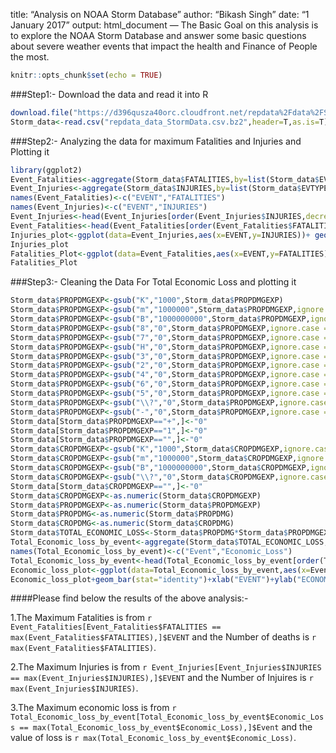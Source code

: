 
title: "Analysis on NOAA Storm Database"
author: "Bikash Singh"
date: "1 January 2017"
output: html_document
---
The Basic Goal on this analysis is to explore the NOAA Storm Database and answer some basic questions about severe weather events that impact the health and Finance of People the most.

```r
knitr::opts_chunk$set(echo = TRUE)
```

###Step1:-
Download the data and read it into R
```r
download.file("https://d396qusza40orc.cloudfront.net/repdata%2Fdata%2FStormData.csv.bz2","./repdata_data_StormData.csv.bz2")
Storm_data<-read.csv("repdata_data_StormData.csv.bz2",header=T,as.is=T)
```
###Step2:-
Analyzing the data for maximum Fatalities and Injuries and Plotting it

```r
library(ggplot2)
Event_Fatalities<-aggregate(Storm_data$FATALITIES,by=list(Storm_data$EVTYPE),FUN=sum)
Event_Injuries<-aggregate(Storm_data$INJURIES,by=list(Storm_data$EVTYPE),FUN=sum)
names(Event_Fatalities)<-c("EVENT","FATALITIES")
names(Event_Injuries)<-c("EVENT","INJURIES")
Event_Injuries<-head(Event_Injuries[order(Event_Injuries$INJURIES,decreasing = TRUE),])
Event_Fatalities<-head(Event_Fatalities[order(Event_Fatalities$FATALITIES,decreasing = TRUE),])
Injuries_plot<-ggplot(data=Event_Injuries,aes(x=EVENT,y=INJURIES))+ geom_bar(stat="identity") +labs(title="Top 6 Events for Injuries")
Injuries_plot
Fatalities_Plot<-ggplot(data=Event_Fatalities,aes(x=EVENT,y=FATALITIES)) + geom_bar(stat="identity") + labs(title="Top 6 Events for Fatalities")
Fatalities_Plot
```


###Step3:-
Cleaning the Data For Total Economic Loss and plotting it

```r
Storm_data$PROPDMGEXP<-gsub("K","1000",Storm_data$PROPDMGEXP)
Storm_data$PROPDMGEXP<-gsub("m","1000000",Storm_data$PROPDMGEXP,ignore.case = T)
Storm_data$PROPDMGEXP<-gsub("B","1000000000",Storm_data$PROPDMGEXP,ignore.case = T)
Storm_data$PROPDMGEXP<-gsub("8","0",Storm_data$PROPDMGEXP,ignore.case = T)
Storm_data$PROPDMGEXP<-gsub("7","0",Storm_data$PROPDMGEXP,ignore.case = T)
Storm_data$PROPDMGEXP<-gsub("H","0",Storm_data$PROPDMGEXP,ignore.case = T)
Storm_data$PROPDMGEXP<-gsub("3","0",Storm_data$PROPDMGEXP,ignore.case = T)
Storm_data$PROPDMGEXP<-gsub("2","0",Storm_data$PROPDMGEXP,ignore.case = T)
Storm_data$PROPDMGEXP<-gsub("4","0",Storm_data$PROPDMGEXP,ignore.case = T)
Storm_data$PROPDMGEXP<-gsub("6","0",Storm_data$PROPDMGEXP,ignore.case = T)
Storm_data$PROPDMGEXP<-gsub("5","0",Storm_data$PROPDMGEXP,ignore.case = T)
Storm_data$PROPDMGEXP<-gsub("\\?","0",Storm_data$PROPDMGEXP,ignore.case = T)
Storm_data$PROPDMGEXP<-gsub("-","0",Storm_data$PROPDMGEXP,ignore.case = T)
Storm_data[Storm_data$PROPDMGEXP=="+",]<-"0"
Storm_data[Storm_data$PROPDMGEXP=="1",]<-"0"
Storm_data[Storm_data$PROPDMGEXP=="",]<-"0"
Storm_data$CROPDMGEXP<-gsub("K","1000",Storm_data$CROPDMGEXP,ignore.case = T)
Storm_data$CROPDMGEXP<-gsub("m","1000000",Storm_data$CROPDMGEXP,ignore.case = T)
Storm_data$CROPDMGEXP<-gsub("B","1000000000",Storm_data$CROPDMGEXP,ignore.case = T)
Storm_data$CROPDMGEXP<-gsub("\\?","0",Storm_data$CROPDMGEXP,ignore.case = T)
Storm_data[Storm_data$CROPDMGEXP=="",]<-"0"
Storm_data$CROPDMGEXP<-as.numeric(Storm_data$CROPDMGEXP)
Storm_data$PROPDMGEXP<-as.numeric(Storm_data$PROPDMGEXP)
Storm_data$PROPDMG<-as.numeric(Storm_data$PROPDMG)
Storm_data$CROPDMG<-as.numeric(Storm_data$CROPDMG)
Storm_data$TOTAL_ECONOMIC_LOSS<-Storm_data$PROPDMG*Storm_data$PROPDMGEXP + Storm_data$CROPDMG*Storm_data$CROPDMGEXP
Total_Economic_loss_by_event<-aggregate(Storm_data$TOTAL_ECONOMIC_LOSS,by=list(Storm_data$EVTYPE),FUN=sum)
names(Total_Economic_loss_by_event)<-c("Event","Economic_Loss")
Total_Economic_loss_by_event<-head(Total_Economic_loss_by_event[order(Total_Economic_loss_by_event$Economic_Loss,decreasing=TRUE),])
Economic_loss_plot<-ggplot(data=Total_Economic_loss_by_event,aes(x=Event,y=Economic_Loss))
Economic_loss_plot+geom_bar(stat="identity")+xlab("EVENT")+ylab("ECONOMIC LOSS")+labs(title="TOP 6 ECONOMIC LOSS BY EVENTS")
```

####Please find below the results of the above analysis:-

1.The Maximum Fatalities is from `r Event_Fatalities[Event_Fatalities$FATALITIES == max(Event_Fatalities$FATALITIES),]$EVENT` and the Number of deaths is `r max(Event_Fatalities$FATALITIES)`.

2.The Maximum Injuries is from `r Event_Injuries[Event_Injuries$INJURIES == max(Event_Injuries$INJURIES),]$EVENT` and the Number of Injuires is `r max(Event_Injuries$INJURIES)`.

3.The Maximum economic loss is from `r Total_Economic_loss_by_event[Total_Economic_loss_by_event$Economic_Loss == max(Total_Economic_loss_by_event$Economic_Loss),]$Event` and the value of loss is `r max(Total_Economic_loss_by_event$Economic_Loss)`.